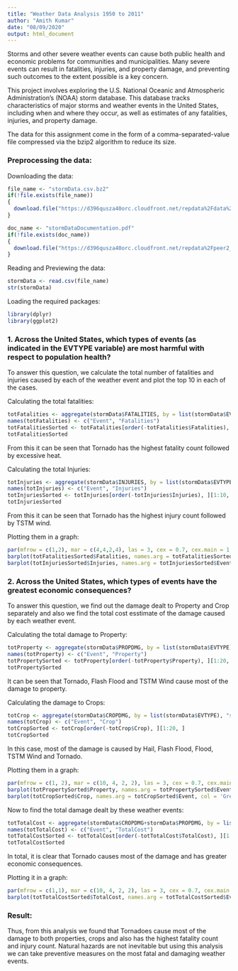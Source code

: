 ```yaml
---
title: "Weather Data Analysis 1950 to 2011"
author: "Amith Kumar"
date: "08/09/2020"
output: html_document
---
```


Storms and other severe weather events can cause both public health and economic problems for communities and municipalities. Many severe events can result in fatalities, injuries, and property damage, and preventing such outcomes to the extent possible is a key concern.

This project involves exploring the U.S. National Oceanic and Atmospheric Administration's (NOAA) storm database. This database tracks characteristics of major storms and weather events in the United States, including when and where they occur, as well as estimates of any fatalities, injuries, and property damage.

The data for this assignment come in the form of a comma-separated-value file compressed via the bzip2 algorithm to reduce its size.

### Preprocessing the data:

Downloading the data:
```r
file_name <- "stormData.csv.bz2"
if(!file.exists(file_name))
{
  download.file("https://d396qusza40orc.cloudfront.net/repdata%2Fdata%2FStormData.csv.bz2", file_name, method = "curl")
}

doc_name <- "stormDataDocumentation.pdf"
if(!file.exists(doc_name))
{
  download.file("https://d396qusza40orc.cloudfront.net/repdata%2Fpeer2_doc%2Fpd01016005curr.pdf", doc_name, method = "curl")
}
```

Reading and Previewing the data:
```r
stormData <- read.csv(file_name)
str(stormData)
```

Loading the required packages:
```r
library(dplyr)
library(ggplot2)
```

### 1. Across the United States, which types of events (as indicated in the \color{red}{\verb|EVTYPE|}EVTYPE variable) are most harmful with respect to population health?

To answer this question, we calculate the total number of fatalities and injuries caused by each of the weather event and plot the top 10 in each of the cases.

Calculating the total fatalities:
```r
totFatalities <- aggregate(stormData$FATALITIES, by = list(stormData$EVTYPE), "sum")
names(totFatalities) <- c("Event", "Fatalities")
totFatalitiesSorted <- totFatalities[order(-totFatalities$Fatalities), ][1:10, ]
totFatalitiesSorted
```
From this it can be seen that Tornado has the highest fatality count followed by excessive heat.

Calculating the total Injuries:
```r
totInjuries <- aggregate(stormData$INJURIES, by = list(stormData$EVTYPE), "sum")
names(totInjuries) <- c("Event", "Injuries")
totInjuriesSorted <- totInjuries[order(-totInjuries$Injuries), ][1:10, ]
totInjuriesSorted
```
From this it can be seen that Tornado has the highest injury count followed by TSTM wind.

Plotting them in a graph:
```r
par(mfrow = c(1,2), mar = c(4,4,2,4), las = 3, cex = 0.7, cex.main = 1.4, cex.lab = 1.2)
barplot(totFatalitiesSorted$Fatalities, names.arg = totFatalitiesSorted$Event, col = 'blue', main = 'Top 20 Weather Events for Fatalities', ylab = 'Number of Fatalities')
barplot(totInjuriesSorted$Injuries, names.arg = totInjuriesSorted$Event, col = 'light blue', main = 'Top 20 Weather Events for Injuries', ylab = 'Number of Injuries')
```

### 2. Across the United States, which types of events have the greatest economic consequences?

To answer this question, we find out the damage dealt to Property and Crop separately and also we find the total cost esstimate of the damage caused by each weather event.

Calculating the total damage to Property:
```r
totProperty <- aggregate(stormData$PROPDMG, by = list(stormData$EVTYPE), "sum")
names(totProperty) <- c("Event", "Property")
totPropertySorted <- totProperty[order(-totProperty$Property), ][1:20, ]
totPropertySorted
```
It can be seen that Tornado, Flash Flood and TSTM Wind cause most of the damage to property.

Calculating the damage to Crops:
```r
totCrop <- aggregate(stormData$CROPDMG, by = list(stormData$EVTYPE), "sum")
names(totCrop) <- c("Event", "Crop")
totCropSorted <- totCrop[order(-totCrop$Crop), ][1:20, ]
totCropSorted
```
In this case, most of the damage is caused by Hail, Flash Flood, Flood, TSTM Wind and Tornado.

Plotting them in a graph:
```r
par(mfrow = c(1, 2), mar = c(10, 4, 2, 2), las = 3, cex = 0.7, cex.main = 1.4, cex.lab = 1.2)
barplot(totPropertySorted$Property, names.arg = totPropertySorted$Event, col = 'Brown', main = 'Top 20 Weather Events for Property Damage ', ylab = 'Amount of Property Damage', ylim = c(0, 3500000))
barplot(totCropSorted$Crop, names.arg = totCropSorted$Event, col = 'Green', main = 'Top 20 Weather Events for Crop Damage', ylab = 'Amount of  Crop Damage', ylim = c(0, 3500000))
```

Now to find the total damage dealt by these weather events:
```r
totTotalCost <- aggregate(stormData$CROPDMG+stormData$PROPDMG, by = list(stormData$EVTYPE), "sum")
names(totTotalCost) <- c("Event", "TotalCost")
totTotalCostSorted <- totTotalCost[order(-totTotalCost$TotalCost), ][1:20, ]
totTotalCostSorted
```
In total, it is clear that Tornado causes most of the damage and has greater economic consequences.

Plotting it in a graph:
```r
par(mfrow = c(1,1), mar = c(10, 4, 2, 2), las = 3, cex = 0.7, cex.main = 1.4, cex.lab = 1.2)
barplot(totTotalCostSorted$TotalCost, names.arg = totTotalCostSorted$Event, col = 'Black', main = 'Top 20 Weather Events for total Damage ', ylab = 'Amount of total Damage', ylim = c(0, 3500000))
```

### Result:
Thus, from this analysis we found that Tornadoes cause most of the damage to both properties, crops and also has the highest fatality count and injury count. Natural hazards are not inevitable but using this analysis we can take preventive measures on the most fatal and damaging weather events.

